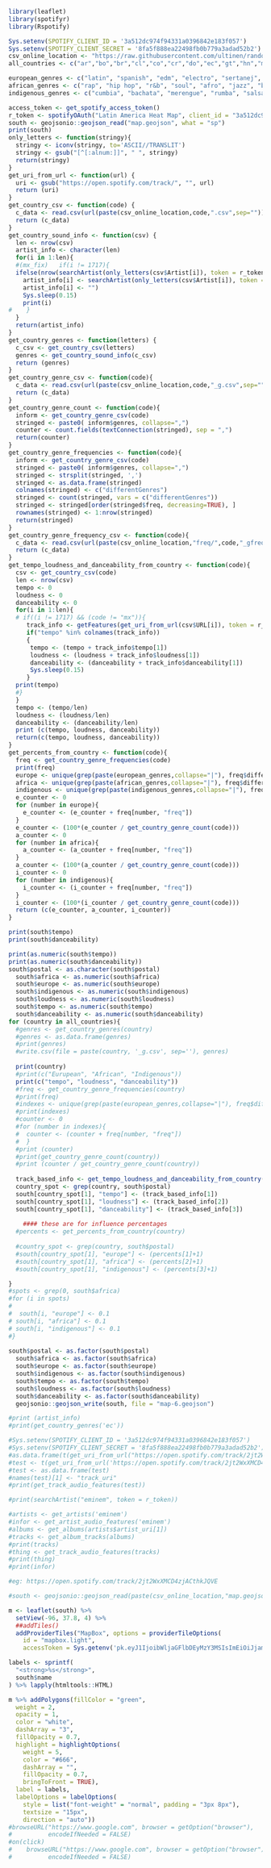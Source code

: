 ```r
library(leaflet)
library(spotifyr)
library(Rspotify)

Sys.setenv(SPOTIFY_CLIENT_ID = '3a512dc974f94331a0396842e183f057')
Sys.setenv(SPOTIFY_CLIENT_SECRET = '8fa5f888ea22498fb0b779a3adad52b2')
csv_online_location <- "https://raw.githubusercontent.com/ultinen/randomThings/master/la_data_1_week/"
all_countries <- c("ar","bo","br","cl","co","cr","do","ec","gt","hn","mx","pa","pe","py","sv","uy")

european_genres <- c("latin", "spanish", "edm", "electro", "sertanej", "bachata")
african_genres <- c("rap", "hip hop", "r&b", "soul", "afro", "jazz", "blues", "reggae", "bachata", "bossa nova" )
indigenous_genres <- c("cumbia", "bachata", "merengue", "rumba", "salsa", "forro", "champeta") 

access_token <- get_spotify_access_token()
r_token <- spotifyOAuth("Latin America Heat Map", client_id = "3a512dc974f94331a0396842e183f057", client_secret = "8fa5f888ea22498fb0b779a3adad52b2")
south <- geojsonio::geojson_read("map.geojson", what = "sp")
print(south)
only_letters <- function(stringy){
  stringy <- iconv(stringy, to='ASCII//TRANSLIT')
  stringy <- gsub("[^[:alnum:]]", " ", stringy)
  return(stringy)
}
get_uri_from_url <- function(url) {
  uri <- gsub("https://open.spotify.com/track/", "", url)
  return (uri)
}
get_country_csv <- function(code) {
  c_data <- read.csv(url(paste(csv_online_location,code,".csv",sep="")))
  return (c_data)
}
get_country_sound_info <- function(csv) {
  len <- nrow(csv)
  artist_info <- character(len)      
  for(i in 1:len){
  #(mx_fix)   if(i != 1717){
  ifelse(nrow(searchArtist(only_letters(csv$Artist[i]), token = r_token))>=1,       
    artist_info[i] <- searchArtist(only_letters(csv$Artist[i]), token = r_token)$genres[1],
    artist_info[i] <- "")
    Sys.sleep(0.15)
    print(i)
#    }
  }
  return(artist_info)
}
get_country_genres <- function(letters) {
  c_csv <- get_country_csv(letters)
  genres <- get_country_sound_info(c_csv)
  return (genres)
}
get_country_genre_csv <- function(code){
  c_data <- read.csv(url(paste(csv_online_location,code,"_g.csv",sep="")))
  return (c_data)
}
get_country_genre_count <- function(code){
  inform <- get_country_genre_csv(code)
  stringed <- paste0( inform$genres, collapse=",")
  counter <- count.fields(textConnection(stringed), sep = ",")
  return(counter)
}
get_country_genre_frequencies <- function(code){
  inform <- get_country_genre_csv(code)
  stringed <- paste0( inform$genres, collapse=",")
  stringed <- strsplit(stringed, ',')
  stringed <- as.data.frame(stringed)
  colnames(stringed) <- c("differentGenres")
  stringed <- count(stringed, vars = c("differentGenres"))
  stringed <- stringed[order(stringed$freq, decreasing=TRUE), ]
  rownames(stringed) <- 1:nrow(stringed)
  return(stringed)
}
get_country_genre_frequency_csv <- function(code){
  c_data <- read.csv(url(paste(csv_online_location,"freq/",code,"_gfreq.csv",sep="")))
  return (c_data)
}
get_tempo_loudness_and_danceability_from_country <- function(code){
  csv <- get_country_csv(code)
  len <- nrow(csv)
  tempo <- 0
  loudness <- 0
  danceability <- 0
  for(i in 1:len){
  # if((i != 1717) && (code != "mx")){
     track_info <- getFeatures(get_uri_from_url(csv$URL[i]), token = r_token)
     if("tempo" %in% colnames(track_info))
     {
      tempo <- (tempo + track_info$tempo[1])
      loudness <- (loudness + track_info$loudness[1])
      danceability <- (danceability + track_info$danceability[1])
      Sys.sleep(0.15)
     }
  print(tempo)
  #}
  }
  tempo <- (tempo/len)
  loudness <- (loudness/len)
  danceability <- (danceability/len)
  print (c(tempo, loudness, danceability))
  return(c(tempo, loudness, danceability))
}
get_percents_from_country <- function(code){
  freq <- get_country_genre_frequencies(code)
  print(freq)
  europe <- unique(grep(paste(european_genres,collapse="|"), freq$differentGenres))
  africa <- unique(grep(paste(african_genres,collapse="|"), freq$differentGenres))
  indigenous <- unique(grep(paste(indigenous_genres,collapse="|"), freq$differentGenres))
  e_counter <- 0
  for (number in europe){
    e_counter <- (e_counter + freq[number, "freq"])
  }
  e_counter <- (100*(e_counter / get_country_genre_count(code)))
  a_counter <- 0
  for (number in africa){
    a_counter <- (a_counter + freq[number, "freq"])
  }
  a_counter <- (100*(a_counter / get_country_genre_count(code)))
  i_counter <- 0
  for (number in indigenous){
    i_counter <- (i_counter + freq[number, "freq"])
  }
  i_counter <- (100*(i_counter / get_country_genre_count(code)))
  return (c(e_counter, a_counter, i_counter))
}

print(south$tempo)
print(south$danceability)

print(as.numeric(south$tempo))
print(as.numeric(south$danceability))
south$postal <- as.character(south$postal)
  south$africa <- as.numeric(south$africa)
  south$europe <- as.numeric(south$europe)
  south$indigenous <- as.numeric(south$indigenous)
  south$loudness <- as.numeric(south$loudness)
  south$tempo <- as.numeric(south$tempo)
  south$danceability <- as.numeric(south$danceability)
for (country in all_countries){
  #genres <- get_country_genres(country)
  #genres <- as.data.frame(genres)
  #print(genres)
  #write.csv(file = paste(country, '_g.csv', sep=''), genres)
  
  print(country)
  #print(c("Eurupean", "African", "Indigenous"))
  print(c("tempo", "loudness", "danceability"))
  #freq <- get_country_genre_frequencies(country)
  #print(freq)
  #indexes <- unique(grep(paste(european_genres,collapse="|"), freq$differentGenres))
  #print(indexes)
  #counter <- 0
  #for (number in indexes){
  #  counter <- (counter + freq[number, "freq"])
  #  }
  #print (counter)
  #print(get_country_genre_count(country))
  #print (counter / get_country_genre_count(country))
  
  track_based_info <- get_tempo_loudness_and_danceability_from_country(country)
  country_spot <- grep(country, south$postal)
  south[country_spot[1], "tempo"] <- (track_based_info[1])
  south[country_spot[1], "loudness"] <- (track_based_info[2])
  south[country_spot[1], "danceability"] <- (track_based_info[3])
  
    #### these are for influence percentages
  #percents <- get_percents_from_country(country)
  
  #country_spot <- grep(country, south$postal)
  #south[country_spot[1], "europe"] <- (percents[1]+1)
  #south[country_spot[1], "africa"] <- (percents[2]+1)
  #south[country_spot[1], "indigenous"] <- (percents[3]+1)

}
#spots <- grep(0, south$africa)
#for (i in spots)
#
#  south[i, "europe"] <- 0.1
# south[i, "africa"] <- 0.1
# south[i, "indigenous"] <- 0.1
#}
  
south$postal <- as.factor(south$postal)
  south$africa <- as.factor(south$africa)
  south$europe <- as.factor(south$europe)
  south$indigenous <- as.factor(south$indigenous)
  south$tempo <- as.factor(south$tempo)
  south$loudness <- as.factor(south$loudness)
  south$danceability <- as.factor(south$danceability)
  geojsonio::geojson_write(south, file = "map-6.geojson")

#print (artist_info)
#print(get_country_genres('ec'))

#Sys.setenv(SPOTIFY_CLIENT_ID = '3a512dc974f94331a0396842e183f057')
#Sys.setenv(SPOTIFY_CLIENT_SECRET = '8fa5f888ea22498fb0b779a3adad52b2')
#as.data.frame(t(get_uri_from_url("https://open.spotify.com/track/2jt2WxXMCD4zjACthkJQVE")))
#test <- t(get_uri_from_url('https://open.spotify.com/track/2jt2WxXMCD4zjACthkJQVE'))
#test <- as.data.frame(test)
#names(test)[1] <- "track_uri"
#print(get_track_audio_features(test))

#print(searchArtist("eminem", token = r_token))

#artists <- get_artists('eminem')
#infor <- get_artist_audio_features('eminem')
#albums <- get_albums(artists$artist_uri[1])
#tracks <- get_album_tracks(albums)
#print(tracks)
#thing <- get_track_audio_features(tracks)
#print(thing)
#print(infor)

#eg: https://open.spotify.com/track/2jt2WxXMCD4zjACthkJQVE

#south <- geojsonio::geojson_read(paste(csv_online_location,"map.geojson",sep=""), what = "sp")

m <- leaflet(south) %>%
  setView(-96, 37.8, 4) %>%
  ##addTiles()
  addProviderTiles("MapBox", options = providerTileOptions(
    id = "mapbox.light",
    accessToken = Sys.getenv('pk.eyJ1IjoibWljaGFlbDEyMzY3MSIsImEiOiJjam56MjBlZXAwNDQyM2ttenVybW44cWFiIn0.l4JYw43bI6Ss1NJlJ-8Kdw')))

labels <- sprintf(
  "<strong>%s</strong>",
  south$name
) %>% lapply(htmltools::HTML)

m %>% addPolygons(fillColor = "green",
  weight = 2,
  opacity = 1,
  color = "white",
  dashArray = "3",
  fillOpacity = 0.7,
  highlight = highlightOptions(
    weight = 5,
    color = "#666",
    dashArray = "",
    fillOpacity = 0.7,
    bringToFront = TRUE),
  label = labels,
  labelOptions = labelOptions(
    style = list("font-weight" = "normal", padding = "3px 8px"),
    textsize = "15px",
    direction = "auto"))
#browseURL("https://www.google.com", browser = getOption("browser"),
#          encodeIfNeeded = FALSE)
#on(click)
#    browseURL("https://www.google.com", browser = getOption("browser"),
#          encodeIfNeeded = FALSE)
```
